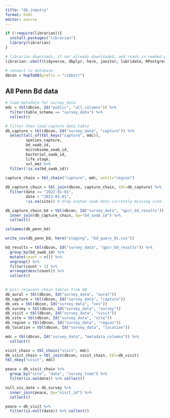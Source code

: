 ```yaml
---
title: "db_inquiry"
format: html
editor: source
---
```



```r
if (!require(librarian)){
  install.packages("librarian")
  library(librarian)
}

# librarian downloads, if not already downloaded, and reads in needed packages
librarian::shelf(tidyverse, dbplyr, here, janitor, lubridate, RPostgres, stringr, DBI, parsedate, uuid, hms, RIBBiTR-BII/ribbitrrr)

# connect to database
dbcon = hopToDB(prefix = "ribbitr")

```

## All Penn Bd data

```r
# load metadata for survey_data
mdc = tbl(dbcon, Id("public", "all_columns")) %>%
  filter(table_schema == "survey_data") %>%
  collect()

# filter then load capture data table
db_capture = tbl(dbcon, Id("survey_data", "capture")) %>%
  select(all_of(tbl_keys("capture", mdc)),
         species_capture,
         bd_swab_id,
         microbiome_swab_id,
         bacterial_swab_id,
         life_stage,
         svl_mm) %>%
  filter(!is.na(bd_swab_id))
  
capture_chain = tbl_chain("capture", mdc, until="region")

db_capture_chain = tbl_join(dbcon, capture_chain, tbl=db_capture) %>%
  filter(date >= "2022-01-01",
         date < "2023-01-01",
         !is.na(site)) # drop orphan swab data currently missing site

db_capture_chain_bd = tbl(dbcon, Id("survey_data", "qpcr_bd_results")) %>%
  inner_join(db_capture_chain, by="bd_swab_id") %>%
  collect()

colnames(db_penn_bd)

write_csv(db_penn_bd, here("staging", "bd_query_01.csv"))

```

```r
bd_results = tbl(dbcon, Id("survey_data", "qpcr_bd_results")) %>%
  group_by(bd_swab_id) %>%
  mutate(count = n()) %>%
  ungroup() %>%
  filter(count > 1) %>%
  arrange(desc(count)) %>%
  collect()
  
```


```r
# pull relevant chain tables from DB
db_aural = tbl(dbcon, Id("survey_data", "aural"))
db_capture = tbl(dbcon, Id("survey_data", "capture"))
db_ves = tbl(dbcon, Id("survey_data", "ves"))
db_survey = tbl(dbcon, Id("survey_data", "survey"))
db_visit = tbl(dbcon, Id("survey_data", "visit"))
db_site = tbl(dbcon, Id("survey_data", "site"))
db_region = tbl(dbcon, Id("survey_data", "region"))
db_location = tbl(dbcon, Id("survey_data", "location"))

```

```r

mdc = tbl(dbcon, Id("survey_data", "metadata_columns")) %>%
  collect()

visit_chain = tbl_chain("visit", mdc)
db_visit_chain = tbl_join(dbcon, visit_chain, tbl=db_visit)
tbl_nkey("visit", mdc)

peace = db_visit_chain %>%
  group_by("site", "date", "survey_time") %>%
  filter(is.na(date)) %>% collect()

null_vis_date = db_survey %>%
  inner_join(peace, by="visit_id") %>%
  collect()

peace = db_visit %>%
  filter(is.null(date)) %>% collect()

```